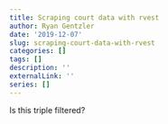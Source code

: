 ```yaml
---
title: Scraping court data with rvest
author: Ryan Gentzler
date: '2019-12-07'
slug: scraping-court-data-with-rvest
categories: []
tags: []
description: ''
externalLink: ''
series: []
---
```


Is this triple filtered?
